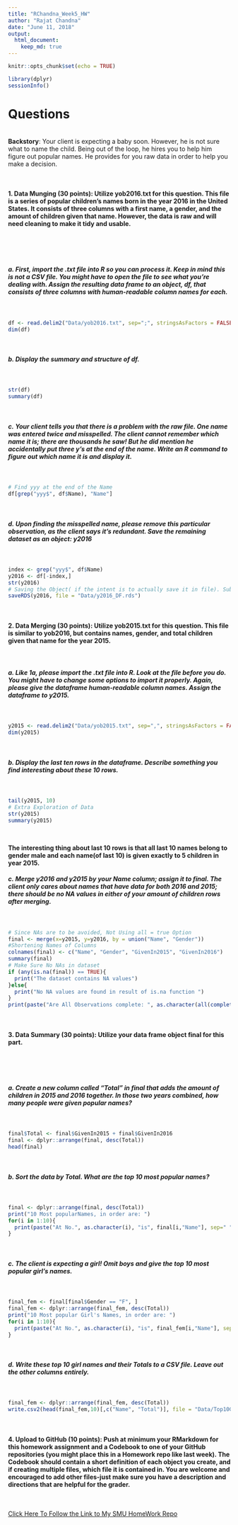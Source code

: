 ```yaml
---
title: "RChandna_Week5_HW"
author: "Rajat Chandna"
date: "June 11, 2018"
output: 
  html_document:
    keep_md: true
---
```


```r
knitr::opts_chunk$set(echo = TRUE)
```

```r
library(dplyr)
sessionInfo()
```

# Questions  

\   
**Backstory**: Your client is expecting a baby soon.  However, he is not sure what to name the child.  Being out of the loop, he hires you to help him figure out popular names.  He provides for you raw data in order to help you make a decision.

\    

#### 1.	Data Munging (30 points): Utilize yob2016.txt for this question. This file is a series of popular children's names born in the year 2016 in the United States.  It consists of three columns with a first name, a gender, and the amount of children given that name.  However, the data is raw and will need cleaning to make it tidy and usable.

\     

\    

##### a.	First, import the .txt file into R so you can process it.  Keep in mind this is not a CSV file.  You might have to open the file to see what you're dealing with.  Assign the resulting data frame to an object, df, that consists of three columns with human-readable column names for each.
\    

```r
df <- read.delim2("Data/yob2016.txt", sep=";", stringsAsFactors = FALSE, header = FALSE, col.names = c("Name", "Gender", "No_Of_Children_Given_This_Name_2016"))
dim(df)
```

\     

##### b.	Display the summary and structure of df.
\     

```r
str(df)
summary(df)
```
\    

##### c.	Your client tells you that there is a problem with the raw file.  One name was entered twice and misspelled.  The client cannot remember which name it is; there are thousands he saw! But he did mention he accidentally put three y's at the end of the name.  Write an R command to figure out which name it is and display it.
\     

```r
# Find yyy at the end of the Name
df[grep("yyy$", df$Name), "Name"]
```

\  

##### d.	Upon finding the misspelled name, please remove this particular observation, as the client says it's redundant.  Save the remaining dataset as an object: y2016 
\    

```r
index <- grep("yyy$", df$Name)
y2016 <- df[-index,]
str(y2016)
# Saving the Object( if the intent is to actually save it in file). Subset DF is already placed in y2016 object
saveRDS(y2016, file = "Data/y2016_DF.rds")
```

\     


#### 2.	Data Merging (30 points): Utilize yob2015.txt for this question.  This file is similar to yob2016, but contains names, gender, and total children given that name for the year 2015.  

\  

##### a.	Like 1a, please import the .txt file into R.  Look at the file before you do.  You might have to change some options to import it properly.  Again, please give the dataframe human-readable column names.  Assign the dataframe to y2015.  

\    

```r
y2015 <- read.delim2("Data/yob2015.txt", sep=",", stringsAsFactors = FALSE, header = FALSE, col.names = c("Name", "Gender", "No_Of_Children_Given_This_Name_2015"))
dim(y2015)
```

\   

##### b.	Display the last ten rows in the dataframe.  Describe something you find interesting about these 10 rows.
\     

```r
tail(y2015, 10)
# Extra Exploration of Data
str(y2015)
summary(y2015)
```
\    

**The interesting thing about last 10 rows is that all last 10 names belong to gender male and each name(of last 10) is given exactly to 5 children in year 2015.**
\    

##### c.	Merge y2016 and y2015 by your Name column; assign it to final.  The client only cares about names that have data for both 2016 and 2015; there should be no NA values in either of your amount of children rows after merging.

\    

```r
# Since NAs are to be avoided, Not Using all = true Option 
final <- merge(x=y2015, y=y2016, by = union("Name", "Gender"))
#Shortening Names of Columns
colnames(final) <- c("Name", "Gender", "GivenIn2015", "GivenIn2016")
summary(final)
# Make Sure No NAs in dataset
if (any(is.na(final)) == TRUE){
  print("The dataset contains NA values")
}else{
  print("No NA values are found in result of is.na function ")
}
print(paste("Are All Observations complete: ", as.character(all(complete.cases(final)), sep="")))
```

\    

#### 3.	Data Summary (30 points): Utilize your data frame object final for this part.

\     

\    

##### a.	Create a new column called "Total" in final that adds the amount of children in 2015 and 2016 together.  In those two years combined, how many people were given popular names?
\    

```r
final$Total <- final$GivenIn2015 + final$GivenIn2016
final <- dplyr::arrange(final, desc(Total))
head(final)
```

\     

##### b.	Sort the data by Total.  What are the top 10 most popular names?
\    

```r
final <- dplyr::arrange(final, desc(Total))
print("10 Most popularNames, in order are: ")
for(i in 1:10){
  print(paste("At No.", as.character(i), "is", final[i,"Name"], sep=" "))
}
```
\    


##### c.	The client is expecting a girl!  Omit boys and give the top 10 most popular girl's names.
\    

```r
final_fem <- final[final$Gender == "F", ]
final_fem <- dplyr::arrange(final_fem, desc(Total))
print("10 Most popular Girl's Names, in order are: ")
for(i in 1:10){
  print(paste("At No.", as.character(i), "is", final_fem[i,"Name"], sep=" "))
}
```
\    

##### d.	Write these top 10 girl names and their Totals to a CSV file.  Leave out the other columns entirely.
\    

```r
final_fem <- dplyr::arrange(final_fem, desc(Total))
write.csv2(head(final_fem,10)[,c("Name", "Total")], file = "Data/Top10GirlsNamesFor2015-16.csv")
```
\    


#### 4.	Upload to GitHub (10 points): Push at minimum your RMarkdown for this homework assignment and a Codebook to one of your GitHub repositories (you might place this in a Homework repo like last week).  The Codebook should contain a short definition of each object you create, and if creating multiple files, which file it is contained in.  You are welcome and encouraged to add other files-just make sure you have a description and directions that are helpful for the grader.

\  

[Click Here To Follow the Link to My SMU HomeWork Repo](https://github.com/R-Chandna/SMU_MSDS_HomeWork/Week5)

\    






